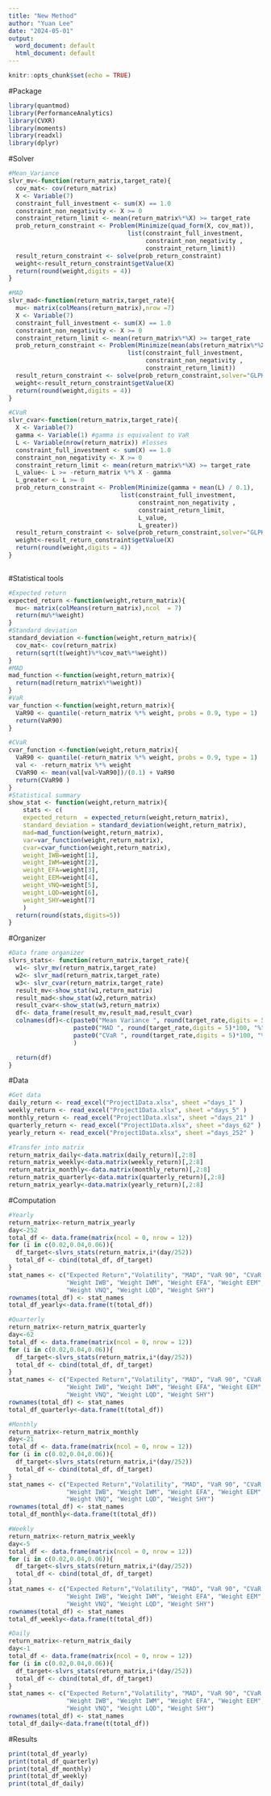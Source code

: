 ```yaml
---
title: "New Method"
author: "Yuan Lee"
date: "2024-05-01"
output:
  word_document: default
  html_document: default
---
```


```r
knitr::opts_chunk$set(echo = TRUE)
```
#Package
```r
library(quantmod)
library(PerformanceAnalytics)
library(CVXR)
library(moments)
library(readxl)
library(dplyr)
```

#Solver
```r
#Mean_Variance
slvr_mv<-function(return_matrix,target_rate){
  cov_mat<- cov(return_matrix)
  X <- Variable(7)
  constraint_full_investment <- sum(X) == 1.0
  constraint_non_negativity <- X >= 0
  constraint_return_limit <- mean(return_matrix%*%X) >= target_rate
  prob_return_constraint <- Problem(Minimize(quad_form(X, cov_mat)),
                                 list(constraint_full_investment,
                                      constraint_non_negativity ,
                                      constraint_return_limit))
  result_return_constraint <- solve(prob_return_constraint)
  weight<-result_return_constraint$getValue(X)
  return(round(weight,digits = 4))
} 

#MAD
slvr_mad<-function(return_matrix,target_rate){
  mu<- matrix(colMeans(return_matrix),nrow =7)
  X <- Variable(7)
  constraint_full_investment <- sum(X) == 1.0
  constraint_non_negativity <- X >= 0
  constraint_return_limit <- mean(return_matrix%*%X) >= target_rate
  prob_return_constraint <- Problem(Minimize(mean(abs(return_matrix%*%X-t(mu)%*%X))),
                                 list(constraint_full_investment,
                                      constraint_non_negativity ,
                                      constraint_return_limit))
  result_return_constraint <- solve(prob_return_constraint,solver="GLPK")
  weight<-result_return_constraint$getValue(X)
  return(round(weight,digits = 4))
} 

#CVaR
slvr_cvar<-function(return_matrix,target_rate){
  X <- Variable(7)
  gamma <- Variable(1) #gamma is equivalent to VaR
  L <- Variable(nrow(return_matrix)) #losses
  constraint_full_investment <- sum(X) == 1.0
  constraint_non_negativity <- X >= 0
  constraint_return_limit <- mean(return_matrix%*%X) >= target_rate
  L_value<- L >= -return_matrix %*% X - gamma
  L_greater <- L >= 0
  prob_return_constraint <- Problem(Minimize(gamma + mean(L) / 0.1),
                               list(constraint_full_investment,
                                    constraint_non_negativity ,
                                    constraint_return_limit,
                                    L_value,
                                    L_greater))
  result_return_constraint <- solve(prob_return_constraint,solver="GLPK")
  weight<-result_return_constraint$getValue(X)
  return(round(weight,digits = 4))
}
    
```

#Statistical tools
```r
#Expected return
expected_return <-function(weight,return_matrix){
  mu<- matrix(colMeans(return_matrix),ncol  = 7)
  return(mu%*%weight)
}
#Standard deviation
standard_deviation <-function(weight,return_matrix){
  cov_mat<- cov(return_matrix)
  return(sqrt(t(weight)%*%cov_mat%*%weight))
}
#MAD
mad_function <-function(weight,return_matrix){
  return(mad(return_matrix%*%weight))
}
#VaR
var_function <-function(weight,return_matrix){
  VaR90 <- quantile(-return_matrix %*% weight, probs = 0.9, type = 1)
  return(VaR90)
}

#CVaR
cvar_function <-function(weight,return_matrix){
  VaR90 <- quantile(-return_matrix %*% weight, probs = 0.9, type = 1)
  val <- -return_matrix %*% weight
  CVaR90 <- mean(val[val>VaR90])/(0.1) + VaR90
  return(CVaR90 )
}
#Statistical summary
show_stat <- function(weight,return_matrix){
    stats <- c(
    expected_return  = expected_return(weight,return_matrix),
    standard_deviation = standard_deviation(weight,return_matrix),
    mad=mad_function(weight,return_matrix),
    var=var_function(weight,return_matrix),
    cvar=cvar_function(weight,return_matrix),
    weight_IWB=weight[1],
    weight_IWM=weight[2],
    weight_EFA=weight[3],
    weight_EEM=weight[4],
    weight_VNQ=weight[5],
    weight_LQD=weight[6],
    weight_SHY=weight[7]
    )
  return(round(stats,digits=5))
}
```

#Organizer
```r
#Data frame organizer
slvrs_stats<- function(return_matrix,target_rate){
  w1<- slvr_mv(return_matrix,target_rate)
  w2<- slvr_mad(return_matrix,target_rate)
  w3<- slvr_cvar(return_matrix,target_rate)
  result_mv<-show_stat(w1,return_matrix)
  result_mad<-show_stat(w2,return_matrix)
  result_cvar<-show_stat(w3,return_matrix)
  df<- data_frame(result_mv,result_mad,result_cvar)
  colnames(df)<-c(paste0("Mean Variance ", round(target_rate,digits = 5)*100, "%"),
                  paste0("MAD ", round(target_rate,digits = 5)*100, "%"),
                  paste0("CVaR ", round(target_rate,digits = 5)*100, "%")
                  )

  return(df)
}

```

#Data
```r
#Get data
daily_return <- read_excel("Project1Data.xlsx", sheet ="days_1" )
weekly_return <- read_excel("Project1Data.xlsx", sheet ="days_5" )
monthly_return <- read_excel("Project1Data.xlsx", sheet ="days_21" )
quarterly_return <- read_excel("Project1Data.xlsx", sheet ="days_62" )
yearly_return <- read_excel("Project1Data.xlsx", sheet ="days_252" )
```
```r
#Transfer into matrix
return_matrix_daily<-data.matrix(daily_return)[,2:8]
return_matrix_weekly<-data.matrix(weekly_return)[,2:8]
return_matrix_monthly<-data.matrix(monthly_return)[,2:8]
return_matrix_quarterly<-data.matrix(quarterly_return)[,2:8]
return_matrix_yearly<-data.matrix(yearly_return)[,2:8]
```

#Computation
```r
#Yearly
return_matrix<-return_matrix_yearly
day<-252
total_df <- data.frame(matrix(ncol = 0, nrow = 12))
for (i in c(0.02,0.04,0.06)){
  df_target<-slvrs_stats(return_matrix,i*(day/252))
  total_df <- cbind(total_df, df_target)
}
stat_names <- c("Expected Return","Volatility", "MAD", "VaR 90", "CVaR 90",
                "Weight IWB", "Weight IWM", "Weight EFA", "Weight EEM",
                "Weight VNQ", "Weight LQD", "Weight SHY")
rownames(total_df) <- stat_names
total_df_yearly<-data.frame(t(total_df))
```

```r
#Quarterly
return_matrix<-return_matrix_quarterly
day<-62
total_df <- data.frame(matrix(ncol = 0, nrow = 12))
for (i in c(0.02,0.04,0.06)){
  df_target<-slvrs_stats(return_matrix,i*(day/252))
  total_df <- cbind(total_df, df_target)
}
stat_names <- c("Expected Return","Volatility", "MAD", "VaR 90", "CVaR 90",
                "Weight IWB", "Weight IWM", "Weight EFA", "Weight EEM",
                "Weight VNQ", "Weight LQD", "Weight SHY")
rownames(total_df) <- stat_names
total_df_quarterly<-data.frame(t(total_df))
```

```r
#Monthly
return_matrix<-return_matrix_monthly
day<-21
total_df <- data.frame(matrix(ncol = 0, nrow = 12))
for (i in c(0.02,0.04,0.06)){
  df_target<-slvrs_stats(return_matrix,i*(day/252))
  total_df <- cbind(total_df, df_target)
}
stat_names <- c("Expected Return","Volatility", "MAD", "VaR 90", "CVaR 90",
                "Weight IWB", "Weight IWM", "Weight EFA", "Weight EEM",
                "Weight VNQ", "Weight LQD", "Weight SHY")
rownames(total_df) <- stat_names
total_df_monthly<-data.frame(t(total_df))
```


```r
#Weekly
return_matrix<-return_matrix_weekly
day<-5
total_df <- data.frame(matrix(ncol = 0, nrow = 12))
for (i in c(0.02,0.04,0.06)){
  df_target<-slvrs_stats(return_matrix,i*(day/252))
  total_df <- cbind(total_df, df_target)
}
stat_names <- c("Expected Return","Volatility", "MAD", "VaR 90", "CVaR 90",
                "Weight IWB", "Weight IWM", "Weight EFA", "Weight EEM",
                "Weight VNQ", "Weight LQD", "Weight SHY")
rownames(total_df) <- stat_names
total_df_weekly<-data.frame(t(total_df))
```

```r
#Daily
return_matrix<-return_matrix_daily
day<-1
total_df <- data.frame(matrix(ncol = 0, nrow = 12))
for (i in c(0.02,0.04,0.06)){
  df_target<-slvrs_stats(return_matrix,i*(day/252))
  total_df <- cbind(total_df, df_target)
}
stat_names <- c("Expected Return","Volatility", "MAD", "VaR 90", "CVaR 90",
                "Weight IWB", "Weight IWM", "Weight EFA", "Weight EEM",
                "Weight VNQ", "Weight LQD", "Weight SHY")
rownames(total_df) <- stat_names
total_df_daily<-data.frame(t(total_df))
```

#Results
```r
print(total_df_yearly)
print(total_df_quarterly)
print(total_df_monthly)
print(total_df_weekly)
print(total_df_daily)
```
